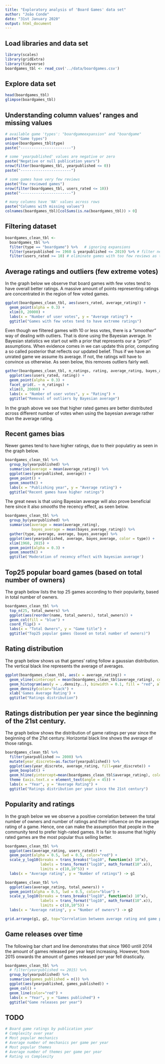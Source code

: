 ```yaml
---
title: "Exploratory analysis of 'Board Games' data set"
author: "João Conde"
date: "31st January 2020"
output: html_document
---
```


## Load libraries and data set

```r
library(scales)
library(gridExtra)
library(tidyverse)
boardgames_tbl <- read_csv('../data/boardgames.csv')
```

## Explore data set

```r
head(boardgames_tbl)
glimpse(boardgames_tbl)
```

## Understanding column values' ranges and missing values

```r
# available game 'types': "boardgameexpansion" and "boardgame"
paste("Game types")
unique(boardgames_tbl$type)
paste("-----------------------")

# some 'yearpublished' values are negative or zero
paste("Negative or null publication years")
nrow(filter(boardgames_tbl, yearpublished <= 0))
paste("-----------------------")

# some games have very few reviews
paste("Few reviewed games")
nrow(filter(boardgames_tbl, users_rated <= 10))
paste("-----------------------")

# many columns have 'NA' values across rows
paste("Columns with missing values")
colnames(boardgames_tbl)[colSums(is.na(boardgames_tbl)) > 0]
```

## Filtering dataset  

```r
boardgames_clean_tbl <-
  boardgames_tbl %>%
  filter(type == "boardgame") %>%   # ignoring expansions
  filter(yearpublished >= 1960 & yearpublished <= 2019) %>% # filter negative year values and too low ones
  filter(users_rated >= 10) # eliminate games with too few reviews as the rating can be biased (e.g. one 5-star vote)
```

## Average ratings and outliers (few extreme votes)

In the graph below we observe that board games with few votes tend to have overall better ratings.
A massive amount of points representing ratings are concentrated in the region of few voted games.

```r
ggplot(boardgames_clean_tbl, aes(users_rated, average_rating)) + 
  geom_point(alpha = 0.3) +
  xlim(0, 20000) +
  labs(x = "Number of user votes", y = "Average rating") + 
  ggtitle("Games with few votes tend to have extreme ratings")
```

Even though we filtered games with 10 or less votes, there is a *"smoother"* way of dealing with outliers. That is done using the Bayesian average. In Bayesian statistics we start out with a prior that represents our a *"priori"* assumptions. When evidence comes in we can update this prior, computing a so called posterior that reflects our updated belief. Thus if we have an unrated game we assume its average. If not, the ratings will have to convince us otherwise. As seen below, this removes outliers fairly well.

```r
gather(boardgames_clean_tbl, n_ratings, rating, average_rating, bayes_average_rating) %>%
  ggplot(aes(users_rated, rating)) +
  geom_point(alpha = 0.3) +
  facet_grid(. ~ n_ratings) +
  xlim(0, 20000) +
  labs(x = "Number of user votes", y = "Rating") +
  ggtitle("Removal of outliers by Bayesian average")
```

In the graph above we see that higher rated games are better distributed across different number of votes when using the bayesian average rather than the average rating.

## Recent games bias

Newer games tend to have higher ratings, due to their populatiry as seen in the graph below.

```r
boardgames_clean_tbl %>%
  group_by(yearpublished) %>%
  summarise(average = mean(average_rating)) %>%
  ggplot(aes(yearpublished, average)) +
  geom_point() +
  geom_smooth() +
  labs(x = "Publishing year", y = "Average rating") +
  ggtitle("Recent games have higher ratings")
```

The great news is that using Bayesian average will also prove beneficial here since it also *smooths* the recency effect, as seen below.

```r
boardgames_clean_tbl %>%
  group_by(yearpublished) %>%
  summarise(average = mean(average_rating),
            bayes_average = mean(bayes_average_rating)) %>%
  gather(type, average, average, bayes_average) %>%
  ggplot(aes(yearpublished, average, bayes_average, color = type)) +
  xlim(1960, 2015) +
  geom_point(alpha = 0.3) +
  geom_smooth() +
  ggtitle('Moderation of recency effect with bayesian average')
```

## Top25 popular board games (based on total number of owners)

The graph below lists the top 25 games according to their popularity, based in total number of owners.

```r
boardgames_clean_tbl %>%
  top_n(25, total_owners) %>%
  ggplot(aes(reorder(name, total_owners), total_owners)) +
  geom_col(fill = "blue") +
  coord_flip() +
  labs(x = "Total Owners", y = "Game title") +
  ggtitle("Top25 popular games (based on total number of owners)")
```

## Rating distribution

The graph below shows us that games' rating follow a gaussian distribution. The vertical black line represents the average of averages.

```r
ggplot(boardgames_clean_tbl, aes(x = average_rating)) +
  geom_vline(xintercept = mean(boardgames_clean_tbl$average_rating), color = "black") +
  geom_histogram(aes(y = ..density..), binwidth = 0.1, fill = "red", alpha = 0.2, col = "deeppink") +
  geom_density(color="black") +
  xlab('Games Average Rating') +
  ggtitle("Ratings distribution")
```

## Ratings distribution per year since the beginning of the 21st century.

The graph below shows the distribution of game ratings per year since the beginning of the 21st century. Horizontal black line shows the average of those ratings.

```r
boardgames_clean_tbl %>%
  filter(yearpublished >= 2000) %>%
  mutate(year_discrete=as.factor(yearpublished)) %>%
  ggplot(aes(year_discrete, average_rating, fill=year_discrete)) +
  geom_boxplot() +
  geom_hline(yintercept=mean(boardgames_clean_tbl$average_rating), color="black")+
  theme (axis.text.x = element_text(angle = 45)) +
  labs(x = "Year", y = "Average Rating") +
  ggtitle("Ratings distribution per year since the 21st century")
```

## Popularity and ratings

In the graph below we we observe a positive correlation between the total number of owners and number of ratings and their influence on the average rating of a game. Hence, one can make the assumption that people in the community tend to prefer high-rated games. It is fair to assume that highly rated games are the most popular thus selling better.

```r
boardgames_clean_tbl %>%
  ggplot(aes(average_rating, users_rated)) +
  geom_point(alpha = 0.5, lwd = 0.5, color="red") +
  scale_y_log10(breaks = trans_breaks("log10", function(x) 10^x),
                labels = trans_format("log10", math_format(10^.x)),
                limits = c(10,10^5)) +
  labs(x = "Average rating", y = "Number of ratings") -> g1

boardgames_clean_tbl %>%
  ggplot(aes(average_rating, total_owners)) +
  geom_point(alpha = 0.5, lwd = 0.5, color="blue") +
  scale_y_log10(breaks = trans_breaks("log10", function(x) 10^x),
                labels = trans_format("log10", math_format(10^.x)),
                limits = c(10,10^5)) +
  labs(x = "Average rating", y = "Number of owners") -> g2

grid.arrange(g1, g2, top="Correlation between average rating and game popularity (number of ratings and total owners)")
```

## Game releases over time

The following bar chart and line demonstrates that since 1960 untill 2014 the amount of games released per year kept increasing. However, from 2015 onwards the amount of games released per year fell drastically.

```r
boardgames_clean_tbl %>%
  # filter(yearpublished <= 2015) %>%
  group_by(yearpublished) %>%
  summarise(games_published = n()) %>%
  ggplot(aes(yearpublished, games_published)) +
  geom_col() +
  geom_line(color="red") +
  labs(x = "Year", y = "Games published") +
  ggtitle("Game releases per year")
```



## TODO
```r
# Board game ratings by publication year
# Complexity over year
# Most popular mechanics
# Average number of mechanics per game per year
# Most popular themes
# Average number of themes per game per year
# Rating vs Complexity
```

